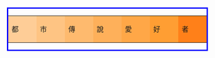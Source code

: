 <div style="float:left; border:solid 3px blue; margin:1px; ">
{|cellspacing="0" style="width:300px; height:50px; color:#fff; font-size:16pt; text-align:center; font-weight:bold;"
|style="width:50px; background:rgba(255,158,51,0.5);"|都
|style="width:50px; background:rgba(255,158,51,0.6);"|市
|style="width:50px; background:rgba(255,158,51,0.7);"|傳
|style="width:50px; background:rgba(255,158,51,0.8);"|說
|style="width:50px; background:rgba(255,158,51,0.9);"|愛
|style="width:50px; background:rgba(255,158,51,1.0);"|好
|style="width:50px; background:rgba(255,115,0,0.9);"|者
|}</div>